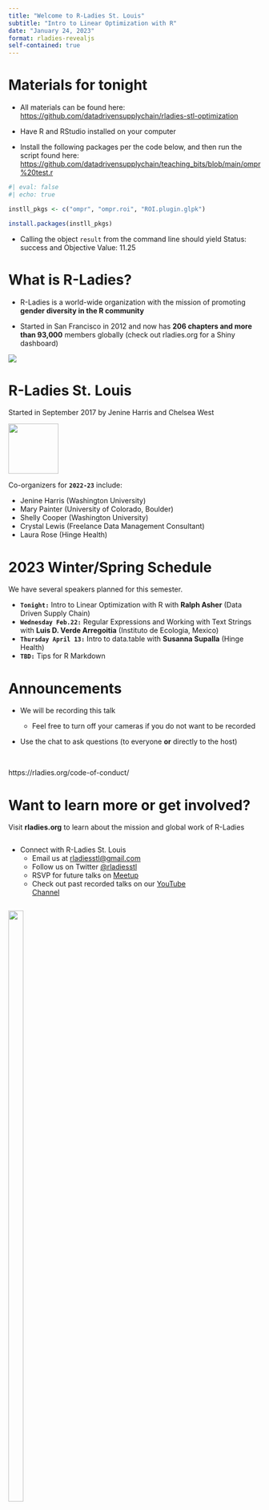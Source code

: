 ---
title: "Welcome to R-Ladies St. Louis"
subtitle: "Intro to Linear Optimization with R"
date: "January 24, 2023"
format: rladies-revealjs
self-contained: true
---

# Materials for tonight

-   All materials can be found here: <https://github.com/datadrivensupplychain/rladies-stl-optimization>

-   Have R and RStudio installed on your computer

-   Install the following packages per the code below, and then run the script found here: <https://github.com/datadrivensupplychain/teaching_bits/blob/main/ompr%20test.r>

```{r}
#| eval: false
#| echo: true

instll_pkgs <- c("ompr", "ompr.roi", "ROI.plugin.glpk")

install.packages(instll_pkgs)

```
- Calling the object `result` from the command line should yield Status: success and Objective Value: 11.25

# What is R-Ladies? {.smaller}

-   R-Ladies is a world-wide organization with the mission of promoting **gender diversity in the R community**

-   Started in San Francisco in 2012 and now has **206 chapters and more than 93,000** members globally (check out rladies.org for a Shiny dashboard)

![](img/rladies2022.jpg){fig-align="center"}

# R-Ladies St. Louis

Started in September 2017 by Jenine Harris and Chelsea West

![](img/mermaid-diagram.PNG){width="100" fig-align="center"}

Co-organizers for **`2022-23`** include:

-   Jenine Harris (Washington University)\
-   Mary Painter (University of Colorado, Boulder)\
-   Shelly Cooper (Washington University)\
-   Crystal Lewis (Freelance Data Management Consultant)\
-   Laura Rose (Hinge Health)

# 2023 Winter/Spring Schedule

We have several speakers planned for this semester.

-   **`Tonight:`** Intro to Linear Optimization with R with **Ralph Asher** (Data Driven Supply Chain)
-   **`Wednesday Feb.22:`** Regular Expressions and Working with Text Strings with **Luis D. Verde Arregoitia** (Instituto de Ecologia, Mexico)
-   **`Thursday April 13:`** Intro to data.table with **Susanna Supalla** (Hinge Health)
-   **`TBD:`** Tips for R Markdown 

# Announcements

-   We will be recording this talk

    -   Feel free to turn off your cameras if you do not want to be recorded

-   Use the chat to ask questions (to everyone **or** directly to the host)

<br>

::: announce
https://rladies.org/code-of-conduct/
:::

# Want to learn more or get involved?

Visit **rladies.org** to learn about the mission and global work of R-Ladies

::: {layout-ncol="2"}
::: {.column width="80%"}
-   Connect with R-Ladies St. Louis
    -   Email us at [rladiesstl\@gmail.com](mailto:rladiesstl@gmail.com)
    -   Follow us on Twitter [\@rladiesstl](https://twitter.com/RLadiesSTL)
    -   RSVP for future talks on [Meetup](https://www.meetup.com/R-Ladies-St-Louis/)
    -   Check out past recorded talks on our [YouTube Channel](https://www.youtube.com/channel/UCQ7DcXWJm3es06U7lGmBDkw/featured)
:::

::: {.column width="20%"}
![](https://media.giphy.com/media/3o7abBphHJngINCHio/giphy.gif){width="55%"}
:::
:::

# About tonight's speaker

- Ralph is the founder of Data Driven Supply Chain, LLC, a Minnesota-based consultancy that applies data science and AI methods, including linear optimization, to evaluate, design, and optimize clients' supply chains.
- Prior to founding Data Driven Supply Chain, he worked as an Operations Research Scientist at Target, designing e-commerce supply chain networks, and at General Mills, designing warehousing networks.
- He can be reached at [ralph\@datadrivensupplychain.com](mailto:ralph@datadrivensupplychain.com)
